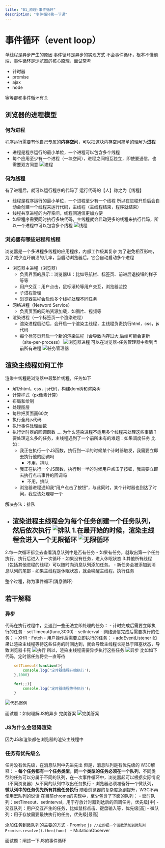 ```yaml
---
title: "01_原理-事件循环"
description: "事件循环第一节课"
---
```

# 事件循环（event loop）
<Note>单线程是异步产生的原因
事件循环是异步的实现方式</Note>
不会事件循环，根本不懂前端，事件循环是浏览器的核心原理，面试常考
- 计时器
- promise
- ajax
- node

等等都和事件循环有关
## 浏览器的进程模型

### 何为进程
<Note>程序运行需要有他自己专属的<b>内存空间</b>，可以把这块内存空间简单的理解为<b>进程</b></Note>
- 进程是程序运行的最小单位，一个进程可以包含多个线程
- 每个应用至少有一个进程（一块空间），进程之间相互独立，即使要通信，也需要双方同意
![进程](https://s2.loli.net/2023/11/13/8c7WE1O2D4NjoVf.webp)
### 何为线程
有了进程后，就可以运行程序的代码了
运行代码的【人】称之为【线程】
- 线程是程序运行的最小单位，一个进程至少有一个线程
<Note>所以在进程开启后会自动会创建一个线程来运行代码，主线程（主线程结束，程序就结束）</Note>
- 线程共享进程的内存空间，线程间通信更加方便
- 如果程序需要同时执行多块代码，主线程就会启动更多的线程来执行代码，所以一个进程中可以包含多个线程
![线程](https://s2.loli.net/2023/11/13/W4gRhz3yqCUJ1o5.webp)
### 浏览器有哪些进程和线程
浏览器是一个多进程多线程的应用程序，内部工作极其复杂
为了避免相互影响，为了减少连环崩溃的几率，当启动浏览器后，它会自动启动多个进程
- 浏览器主进程（浏览器）
    - 负责界面的展示：浏览器Ui：比如导航栏、标签页、前进后退按钮的样子等等
    - 用户交互：用户点击，鼠标滚轮等用户交互，浏览器监控
    - 子进程管理
    - 浏览器进程会启动多个线程处理不同任务
- 网络进程（Netword Service）
    - 负责页面的网络资源加载，如图片、视频等
- 渲染进程（一个标签页一个渲染进程）
    - 渲染进程启动后，会开启一个渲染主线程，主线程负责执行html，css，js代码
    - 每个标签页开启一个新的渲染进程（会导致内存过大,后续可能会更新（site-per-process）
![浏览器进程](https://s2.loli.net/2023/11/13/UMbl8pfADFSEihJ.webp)
<Note>可以在浏览器-任务管理器中看到当前所有进程</Note>
![任务管理器](https://s2.loli.net/2023/11/13/XgxzjEWFmci1Qsf.webp)
## 渲染主线程如何工作
渲染主线程是浏览器中最繁忙线程，任务如下
- 解析html，css，js代码，构建dom树和渲染树
- 计算样式（px像素计算）
- 布局和绘制
- 处理图层
- 每秒把页面画60次
- 执行全局js代码
- 执行事件处理函数
- 执行计时器的回调函数
....
<Note>为什么渲染进程不适用多个线程来处理这些事情？</Note>
要处理这么多的任务，主线程遇到了一个前所未有的难题：如果调度任务
比如：
    - 我正在执行一个JS函数，执行到一半的时候某个计时器触发，我需要立即去执行他的回调吗
        - 不用，排队
    - 我正在执行一个JS函数，执行到一半的时候用户点击了按钮，我需要立即去执行点击事件的回调吗
        - 不用，排队
    - 浏览器进程通知我“用户点击了按钮”，与此同时，某个计时器也到达了时间，我应该处理哪一个
        
解决办法：排队
- 渲染进程主线程会为每个任务创建一个任务队列，然后依次执行
![排队](https://s2.loli.net/2023/11/13/9vh6tqCRuGmNFY3.webp)
1.在最开始的时候，渲染主线程会进入一个无限循环
![无限循环](https://s2.loli.net/2023/11/13/6Xw4z2EpsViKNbt.webp)
    - 
2.每一次循环都会去查看消息队列中是否有任务
    - 如果有任务，就取出第一个任务执行，执行后进入下一次循环
    - 如果没有任务，进入休眠状态
3.其他所有线程（包括其他进程的线程）可以随时向消息队列添加任务。
    - 新任务会被添加到消息队列的尾部
    - 如果主线程是休眠状态，就会唤醒主线程，执行任务

<Tip>整个过程，称为事件循环(消息循环)</Tip>

## 若干解释
### 异步
代码在执行过程中，会遇到一些无法立即处理的任务：
    - 计时完成后需要立即执行的任务
        - setTimeout(func,3000)
        - setInterval
    - 网络通信完成后需要执行的任务：
        - XHR
        - Fetch
    - 用户操作后需要立即执行的任务：
        - addEventListener
如果让渲染主线程等待这些任务的时间达到，就会导致主线程长期处于阻塞状态，导致浏览器卡死
![执行](https://s2.loli.net/2023/11/14/TzNwIqhuHsWc1GY.webp)
<Note>所以，渲染主线程需要异步执行这些任务</Note>
![异步](https://s2.loli.net/2023/11/14/a4UNIzh79qbYt8n.webp)
比如如下代码，定时器任务将会一直等待
```js
    setTimeout(function(){
        console.log('定时器线程开始执行');
    },1000)

    for(;;){
        console.log('定时器线程等待执行');
    }
```
![代码案例](https://s2.loli.net/2023/11/14/WTO46ejFtbxMYKI.webp)

面试题：如何理解JS的异步
完美答案
![完美答案](https://s2.loli.net/2023/11/14/ngwBJry4DfiMvLo.webp)

### JS为什么会阻碍渲染
因为JS和渲染都在浏览器的渲染主线程中

### 任务有优先级么
任务没有优先级，在消息队列中先进先出
但是，消息队列是有优先级的
W3C解释：
    - <b>每个任务都有一个任务类型，同一个类型的任务必须在一个队列</b>，不同类型的任务可以分属于不同的队列，在一次事件循环中，浏览器起可以根据实际情况（不同浏览器）从不同的队列中取出任务执行
    - 浏览器必须准备好一个微队列，<b>微队列中的任务优先所有其他任务执行</b>
<Note>随着浏览器的复杂度急剧提升，W3C不再使用宏队列的说话</Note>
在目前chrome的实现中，至少包含了下面的队列：
    - 延时队列：setTimeout、setInterval，用于存放计时器到达后的回调任务，优先级[中]
    - 交互队列：用户交互产生的任务，比如鼠标点击、键盘输入等，优先级[高]
    - 微队列：用于存放需要最快执行的任务，优先级[最高]

<Note>添加任务到微队列的主要的方式</Note>
    - Promise
    ```js
    //立即把一个函数添加到微队列
    Promise.resolve().then(func)
    ```
    - MutationObserver

面试题：阐述一下JS的事件循环